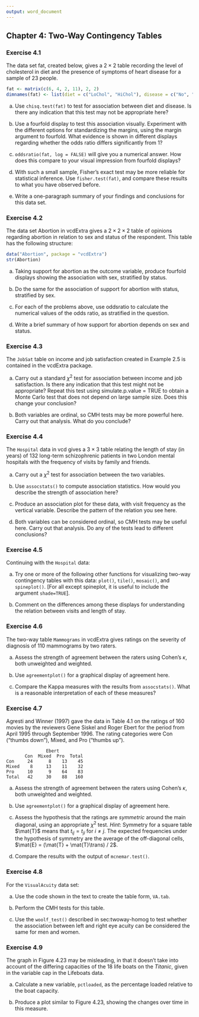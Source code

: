 ```yaml
---
output: word_document
---
```

## Chapter 4: Two-Way Contingency Tables

### Exercise 4.1

The data set fat, created below, gives a $2 \times 2$ table recording
the level of cholesterol in diet and the presence of symptoms of heart
disease for a sample of 23 people.

```r
fat <- matrix(c(6, 4, 2, 11), 2, 2) 
dimnames(fat) <- list(diet = c("LoChol", "HiChol"), disease = c("No", "Yes")) 
```

(a) Use `chisq.test(fat)` to test for association between diet and disease. Is
there any indication that this test may not be appropriate here?

(b) Use a fourfold display to test this association visually. Experiment
with the different options for standardizing the margins, using the
margin argument to fourfold. What evidence is shown in different
displays regarding whether the odds ratio differs significantly from 1?

(c) `oddsratio(fat, log = FALSE)` will give you a numerical answer. How does
this compare to your visual impression from fourfold displays?

(d) With such a small sample, Fisher’s exact test may be more reliable for
statistical inference. Use `fisher.test(fat)`, and compare these results
to what you have observed before.

(e) Write a one-paragraph summary of your findings and conclusions for this
data set.

### Exercise 4.2

The data set Abortion in vcdExtra gives a $2 \times 2 \times 2$ table of
opinions regarding abortion in relation to sex and status of the
respondent. This table has the following structure: 

```r
data("Abortion", package = "vcdExtra") 
str(Abortion) 
```

(a) Taking support for abortion as the outcome variable, produce fourfold
displays showing the association with sex, stratified by status.

(b) Do the same for the association of support for abortion with status,
stratified by sex.

(c) For each of the problems above, use oddsratio to calculate the numerical
values of the odds ratio, as stratified in the question.

(d) Write a brief summary of how support for abortion depends on sex and
status.

### Exercise 4.3

The `JobSat` table on income and job satisfaction created in Example 2.5 is
contained in the vcdExtra package.

(a) Carry out a standard $\chi^2$ test for association between income and
job satisfaction. Is there any indication that this test might not be
appropriate? Repeat this test using simulate.p.value = TRUE to obtain a
Monte Carlo test that does not depend on large sample size. Does this
change your conclusion?

(b) Both variables are ordinal, so CMH tests may be more powerful here.
Carry out that analysis. What do you conclude?

### Exercise 4.4

The `Hospital` data in vcd gives a $3 \times 3$ table relating the length
of stay (in years) of 132 long-term schizophrenic patients in two London
mental hospitals with the frequency of visits by family and friends.

(a) Carry out a $\chi^2$ test for association between the two variables.

(b) Use `assocstats()` to compute association statistics. How would you describe
the strength of association here?

(c) Produce an association plot for these data, with visit frequency as the
vertical variable. Describe the pattern of the relation you see here.

(d) Both variables can be considered ordinal, so CMH tests may be useful here.
Carry out that analysis. Do any of the tests lead to different
conclusions?

### Exercise 4.5

Continuing with the `Hospital` data:

(a) Try one or more of the following other functions for visualizing two-way
contingency tables with this data: `plot()`, `tile()`, `mosaic()`, and `spineplot()`.
[For all except spineplot, it is useful to include the argument
`shade=TRUE`].

(b) Comment on the differences among these displays for understanding the
relation between visits and length of stay.

### Exercise 4.6

The two-way table `Mammograms` in vcdExtra gives ratings on the severity
of diagnosis of 110 mammograms by two raters.

(a) Assess the strength of agreement between the raters using Cohen’s
$\kappa$, both unweighted and weighted.

(b) Use `agreementplot()` for a graphical display of agreement here.

(c) Compare the Kappa measures with the results from `assocstats()`. What is a
reasonable interpretation of each of these measures?

### Exercise 4.7

Agresti and Winner (1997) gave the data in Table 4.1 on the
ratings of 160 movies by the reviewers Gene Siskel and Roger Ebert for
the period from April 1995 through September 1996. The rating categories
were Con (“thumbs down”), Mixed, and Pro (“thumbs up”).
<!-- ch04/tab/siskel-ebert -->
```
               Ebert
       Con  Mixed  Pro  Total  
Con     24      8    13    45  
Mixed    8     13    11    32  
Pro     10      9    64    83  
Total   42     30    88   160  
```

(a) Assess the strength of agreement between the raters using Cohen’s
$\kappa$, both unweighted and weighted.

(b) Use `agreementplot()` for a graphical display of agreement here.

(c) Assess the hypothesis that the ratings are *symmetric* around the main
diagonal, using an appropriate $\chi^2$ test. *Hint*: Symmetry for a
square table $\mat{T}$ means that $t_{ij} = t_{ji}$ for $i \ne j$. The
expected frequencies under the hypothesis of symmetry are the average of
the off-diagonal cells, $\mat{E} = (\mat{T} + \mat{T}\trans) / 2$.

(d) Compare the results with the output of `mcnemar.test()`.

### Exercise 4.8

For the `VisualAcuity` data set:

(a) Use the code shown in the text to create the table form, `VA.tab`.

(b) Perform the CMH tests for this table.

(c) Use the `woolf_test()` described in sec:twoway-homog to test whether the
association between left and right eye acuity can be considered the same
for men and women.

### Exercise 4.9 

The graph in Figure 4.23 may be misleading, in that it doesn’t take
into account of the differing capacities of the 18 life boats on the
*Titanic*, given in the variable cap in the Lifeboats data.

(a) Calculate a new variable, `pctloaded`, as the percentage loaded relative
to the boat capacity.

(b) Produce a plot similar to Figure 4.23, showing the changes over time
in this measure.
